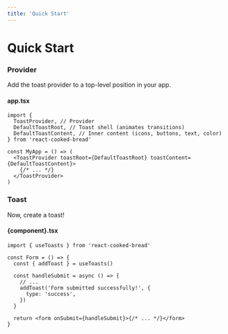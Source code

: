 ```yaml
---
title: 'Quick Start'
---
```


# Quick Start

### Provider

Add the toast provider to a top-level position in your app.

#### app.tsx

```tsx
import {
  ToastProvider, // Provider
  DefaultToastRoot, // Toast shell (animates transitions)
  DefaultToastContent, // Inner content (icons, buttons, text, color)
} from 'react-cooked-bread'

const MyApp = () => (
  <ToastProvider toastRoot={DefaultToastRoot} toastContent={DefaultToastContent}>
    {/* ... */}
  </ToastProvider>
)
```

### Toast

Now, create a toast!

#### {component}.tsx

```tsx
import { useToasts } from 'react-cooked-bread'

const Form = () => {
  const { addToast } = useToasts()

  const handleSubmit = async () => {
    // ...
    addToast('Form submitted successfully!', {
      type: 'success',
    })
  }

  return <form onSubmit={handleSubmit}>{/* ... */}</form>
}
```
